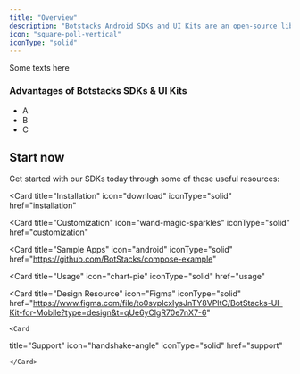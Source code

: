 ```yaml
---
title: "Overview"
description: "Botstacks Android SDKs and UI Kits are an open-source library. It's comprehensive and can be used in production out of the box."
icon: "square-poll-vertical"
iconType: "solid"
---
```


Some texts here

### Advantages of Botstacks SDKs & UI Kits
- A
- B
- C


## Start now

Get started with our SDKs today through some of these useful resources:

<CardGroup cols={2}>

  <Card 
  title="Installation" 
  icon="download"
  iconType="solid"
  href="installation"
  >
  </Card>

  <Card 
  title="Customization" 
  icon="wand-magic-sparkles"
  iconType="solid"
  href="customization"
  >
  </Card>

  <Card 
  title="Sample Apps" 
  icon="android"
  iconType="solid"
  href="https://github.com/BotStacks/compose-example"
  >
  </Card>

  <Card 
  title="Usage" 
  icon="chart-pie"
  iconType="solid"
  href="usage"
  >
  </Card>

  <Card 
  title="Design Resource" 
  icon="Figma"
  iconType="solid"
  href="https://www.figma.com/file/to0svpIcxIysJnTY8VPltC/BotStacks-UI-Kit-for-Mobile?type=design&t=qUe6yClgR70e7nX7-6"
  >
  </Card>

    <Card 
  title="Support" 
  icon="handshake-angle"
  iconType="solid"
  href="support"
  >
    </Card>
       
</CardGroup>
